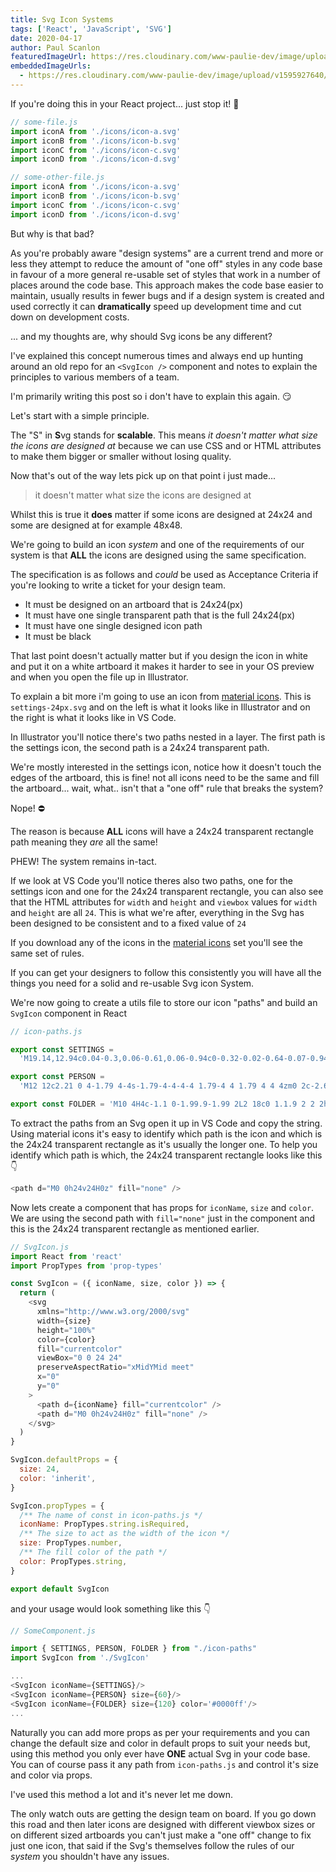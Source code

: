 ```yaml
---
title: Svg Icon Systems
tags: ['React', 'JavaScript', 'SVG']
date: 2020-04-17
author: Paul Scanlon
featuredImageUrl: https://res.cloudinary.com/www-paulie-dev/image/upload/v1595915556/paulie.dev/2020/04/svg-icon-systems_e23nav.jpg
embeddedImageUrls:
  - https://res.cloudinary.com/www-paulie-dev/image/upload/v1595927640/paulie.dev/2020/04/svg-icon-systems-image-1_jvtlpo.jpg
---
```


If you're doing this in your React project... just stop it! 🛑

<Divider />

```javascript
// some-file.js
import iconA from './icons/icon-a.svg'
import iconB from './icons/icon-b.svg'
import iconC from './icons/icon-c.svg'
import iconD from './icons/icon-d.svg'
```

<Divider />

```javascript
// some-other-file.js
import iconA from './icons/icon-a.svg'
import iconB from './icons/icon-b.svg'
import iconC from './icons/icon-c.svg'
import iconD from './icons/icon-d.svg'
```

<Divider />

But why is that bad?

As you're probably aware "design systems" are a current trend and more or less they attempt to reduce the amount of "one
off" styles in any code base in favour of a more general re-usable set of styles that work in a number of places around
the code base. This approach makes the code base easier to maintain, usually results in fewer bugs and if a design
system is created and used correctly it can **dramatically** speed up development time and cut down on development
costs.

... and my thoughts are, why should Svg icons be any different?

I've explained this concept numerous times and always end up hunting around an old repo for an `<SvgIcon />` component
and notes to explain the principles to various members of a team.

I'm primarily writing this post so i don't have to explain this again. 😏

Let's start with a simple principle.

The "S" in **S**vg stands for **scalable**. This means _it doesn't matter what size the icons are designed at_ because
we can use CSS and or HTML attributes to make them bigger or smaller without losing quality.

Now that's out of the way lets pick up on that point i just made...

> it doesn't matter what size the icons are designed at

Whilst this is true it **does** matter if some icons are designed at 24x24 and some are designed at for example 48x48.

We're going to build an icon _system_ and one of the requirements of our system is that **ALL** the icons are designed
using the same specification.

The specification is as follows and _could_ be used as Acceptance Criteria if you're looking to write a ticket for your
design team.

- It must be designed on an artboard that is 24x24(px)
- It must have one single transparent path that is the full 24x24(px)
- It must have one single designed icon path
- It must be black

That last point doesn't actually matter but if you design the icon in white and put it on a white artboard it makes it
harder to see in your OS preview and when you open the file up in Illustrator.

To explain a bit more i'm going to use an icon from
[material icons](https://material.io/resources/icons/?style=baseline). This is `settings-24px.svg` and on the left is
what it looks like in Illustrator and on the right is what it looks like in VS Code.

<GatsbyImage alt=" " image={props.embedded.image1} />

In Illustrator you'll notice there's two paths nested in a layer. The first path is the settings icon, the second path
is a 24x24 transparent path.

We're mostly interested in the settings icon, notice how it doesn't touch the edges of the artboard, this is fine! not
all icons need to be the same and fill the artboard... wait, what.. isn't that a "one off" rule that breaks the system?

Nope! ⛔

The reason is because **ALL** icons will have a 24x24 transparent rectangle path meaning they _are_ all the same!

PHEW! The system remains in-tact.

If we look at VS Code you'll notice theres also two paths, one for the settings icon and one for the 24x24 transparent
rectangle, you can also see that the HTML attributes for `width` and `height` and `viewbox` values for `width` and
`height` are all `24`. This is what we're after, everything in the Svg has been designed to be consistent and to a fixed
value of `24`

If you download any of the icons in the [material icons](https://material.io/resources/icons/?style=baseline) set you'll
see the same set of rules.

If you can get your designers to follow this consistently you will have all the things you need for a solid and
re-usable Svg icon System.

We're now going to create a utils file to store our icon "paths" and build an `SvgIcon` component in React

<Divider />

```javascript
// icon-paths.js

export const SETTINGS =
  'M19.14,12.94c0.04-0.3,0.06-0.61,0.06-0.94c0-0.32-0.02-0.64-0.07-0.94l2.03-1.58c0.18-0.14,0.23-0.41,0.12-0.61 l-1.92-3.32c-0.12-0.22-0.37-0.29-0.59-0.22l-2.39,0.96c-0.5-0.38-1.03-0.7-1.62-0.94L14.4,2.81c-0.04-0.24-0.24-0.41-0.48-0.41 h-3.84c-0.24,0-0.43,0.17-0.47,0.41L9.25,5.35C8.66,5.59,8.12,5.92,7.63,6.29L5.24,5.33c-0.22-0.08-0.47,0-0.59,0.22L2.74,8.87 C2.62,9.08,2.66,9.34,2.86,9.48l2.03,1.58C4.84,11.36,4.8,11.69,4.8,12s0.02,0.64,0.07,0.94l-2.03,1.58 c-0.18,0.14-0.23,0.41-0.12,0.61l1.92,3.32c0.12,0.22,0.37,0.29,0.59,0.22l2.39-0.96c0.5,0.38,1.03,0.7,1.62,0.94l0.36,2.54 c0.05,0.24,0.24,0.41,0.48,0.41h3.84c0.24,0,0.44-0.17,0.47-0.41l0.36-2.54c0.59-0.24,1.13-0.56,1.62-0.94l2.39,0.96 c0.22,0.08,0.47,0,0.59-0.22l1.92-3.32c0.12-0.22,0.07-0.47-0.12-0.61L19.14,12.94z M12,15.6c-1.98,0-3.6-1.62-3.6-3.6 s1.62-3.6,3.6-3.6s3.6,1.62,3.6,3.6S13.98,15.6,12,15.6z'

export const PERSON =
  'M12 12c2.21 0 4-1.79 4-4s-1.79-4-4-4-4 1.79-4 4 1.79 4 4 4zm0 2c-2.67 0-8 1.34-8 4v2h16v-2c0-2.66-5.33-4-8-4z'

export const FOLDER = 'M10 4H4c-1.1 0-1.99.9-1.99 2L2 18c0 1.1.9 2 2 2h16c1.1 0 2-.9 2-2V8c0-1.1-.9-2-2-2h-8l-2-2z'
```

<Divider />

To extract the paths from an Svg open it up in VS Code and copy the string. Using material icons it's easy to identify
which path is the icon and which is the 24x24 transparent rectangle as it's usually the longer one. To help you identify
which path is which, the 24x24 transparent rectangle looks like this 👇

<Divider />

```javascript
<path d="M0 0h24v24H0z" fill="none" />
```

<Divider />

Now lets create a component that has props for `iconName`, `size` and `color`. We are using the second path with
`fill="none"` just in the component and this is the 24x24 transparent rectangle as mentioned earlier.

```javascript
// SvgIcon.js
import React from 'react'
import PropTypes from 'prop-types'

const SvgIcon = ({ iconName, size, color }) => {
  return (
    <svg
      xmlns="http://www.w3.org/2000/svg"
      width={size}
      height="100%"
      color={color}
      fill="currentcolor"
      viewBox="0 0 24 24"
      preserveAspectRatio="xMidYMid meet"
      x="0"
      y="0"
    >
      <path d={iconName} fill="currentcolor" />
      <path d="M0 0h24v24H0z" fill="none" />
    </svg>
  )
}

SvgIcon.defaultProps = {
  size: 24,
  color: 'inherit',
}

SvgIcon.propTypes = {
  /** The name of const in icon-paths.js */
  iconName: PropTypes.string.isRequired,
  /** The size to act as the width of the icon */
  size: PropTypes.number,
  /** The fill color of the path */
  color: PropTypes.string,
}

export default SvgIcon
```

<Divider />

and your usage would look something like this 👇

<Divider />

```javascript
// SomeComponent.js

import { SETTINGS, PERSON, FOLDER } from "./icon-paths"
import SvgIcon from './SvgIcon'

...
<SvgIcon iconName={SETTINGS}/>
<SvgIcon iconName={PERSON} size={60}/>
<SvgIcon iconName={FOLDER} size={120} color='#0000ff'/>
...

```

Naturally you can add more props as per your requirements and you can change the default size and color in default props
to suit your needs but, using this method you only ever have **ONE** actual Svg in your code base. You can of course
pass it any path from `icon-paths.js` and control it's size and color via props.

I've used this method a lot and it's never let me down.

The only watch outs are getting the design team on board. If you go down this road and then later icons are designed
with different viewbox sizes or on different sized artboards you can't just make a "one off" change to fix just one
icon, that said if the Svg's themselves follow the rules of our _system_ you shouldn't have any issues.

